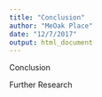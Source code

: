 ```yaml
---
title: "Conclusion"
author: "MeOak Place"
date: "12/7/2017"
output: html_document
---
```


Conclusion

Further Research